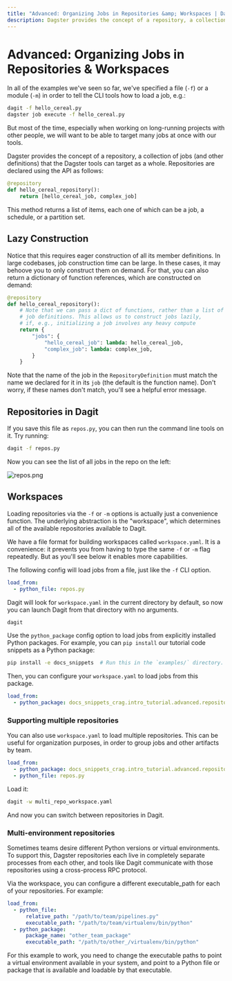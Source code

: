 ```yaml
---
title: "Advanced: Organizing Jobs in Repositories &amp; Workspaces | Dagster"
description: Dagster provides the concept of a repository, a collection of jobs (and other definitions) that the Dagster tools can target as a whole.
---
```


# Advanced: Organizing Jobs in Repositories & Workspaces

<CodeReferenceLink filePath="examples/docs_snippets_crag/docs_snippets_crag/intro_tutorial/advanced/repositories/" />

In all of the examples we've seen so far, we've specified a file (`-f`) or a module (`-m`) in order to tell the CLI tools how to load a job, e.g.:

```bash
dagit -f hello_cereal.py
dagster job execute -f hello_cereal.py
```

But most of the time, especially when working on long-running projects with other people, we will want to be able to target many jobs at once with our tools.

Dagster provides the concept of a repository, a collection of jobs (and other definitions) that the Dagster tools can target as a whole. Repositories are declared using the <PyObject
module="dagster" object="RepositoryDefinition" /> API as follows:

```python file=/intro_tutorial/advanced/repositories/repos.py startafter=start_repos_marker_0 endbefore=end_repos_marker_0
@repository
def hello_cereal_repository():
    return [hello_cereal_job, complex_job]
```

This method returns a list of items, each one of which can be a job, a schedule, or a partition set.

## Lazy Construction

Notice that this requires eager construction of all its member definitions. In large codebases, job construction time can be large. In these cases, it may behoove you to only construct them on demand. For that, you can also return a dictionary of function references, which are constructed on demand:

```python file=/intro_tutorial/advanced/repositories/lazy_repos.py startafter=start_lazy_repos_marker_0 endbefore=end_lazy_repos_marker_0
@repository
def hello_cereal_repository():
    # Note that we can pass a dict of functions, rather than a list of
    # job definitions. This allows us to construct jobs lazily,
    # if, e.g., initializing a job involves any heavy compute
    return {
        "jobs": {
            "hello_cereal_job": lambda: hello_cereal_job,
            "complex_job": lambda: complex_job,
        }
    }
```

Note that the name of the job in the `RepositoryDefinition` must match the name we declared for it in its `job` (the default is the function name). Don't worry, if these names don't match, you'll see a helpful error message.

## Repositories in Dagit

If you save this file as `repos.py`, you can then run the command line tools on it. Try running:

```bash
dagit -f repos.py
```

Now you can see the list of all jobs in the repo on the left:

<Image
alt="repos.png"
src="/images/tutorial/repos.png"
width={4018}
height={3062}
/>

## Workspaces

Loading repositories via the `-f` or `-m` options is actually just a convenience function. The underlying abstraction is the "workspace", which determines all of the available repositories available to Dagit.

We have a file format for building workspaces called `workspace.yaml`. It is a convenience: it prevents you from having to type the same `-f` or `-m` flag repeatedly. But as you'll see below it enables more capabilities.

The following config will load jobs from a file, just like the `-f` CLI option.

```YAML caption=workspace.yaml
load_from:
  - python_file: repos.py
```

Dagit will look for `workspace.yaml` in the current directory by default, so now you can launch Dagit from that directory with no arguments.

```bash
dagit
```

Use the `python_package` config option to load jobs from explicitly installed Python packages. For example, you can `pip install` our tutorial code snippets as a Python package:

```bash
pip install -e docs_snippets  # Run this in the `examples/` directory.
```

Then, you can configure your `workspace.yaml` to load jobs from this package.

```yaml file=/intro_tutorial/advanced/repositories/workspace.yaml
load_from:
  - python_package: docs_snippets_crag.intro_tutorial.advanced.repositories.repos
```

### Supporting multiple repositories

You can also use `workspace.yaml` to load multiple repositories. This can be useful for organization purposes, in order to group jobs and other artifacts by team.

```yaml file=/intro_tutorial/advanced/repositories/multi_repo_workspace.yaml
load_from:
  - python_package: docs_snippets_crag.intro_tutorial.advanced.repositories.repos
  - python_file: repos.py
```

Load it:

```bash
dagit -w multi_repo_workspace.yaml
```

And now you can switch between repositories in Dagit.

### Multi-environment repositories

Sometimes teams desire different Python versions or virtual environments. To support this, Dagster repositories each live in completely separate processes from each other, and tools like Dagit communicate with those repositories using a cross-process RPC protocol.

Via the workspace, you can configure a different executable_path for each of your repositories. For example:

```yaml file=/intro_tutorial/advanced/repositories/multi_python_env_workspace_example.yaml
load_from:
  - python_file:
      relative_path: "/path/to/team/pipelines.py"
      executable_path: "/path/to/team/virtualenv/bin/python"
  - python_package:
      package_name: "other_team_package"
      executable_path: "/path/to/other_/virtualenv/bin/python"
```

For this example to work, you need to change the executable paths to point a virtual environment available in your system, and point to a Python file or package that is available and loadable by that executable.

<br />

<br />

